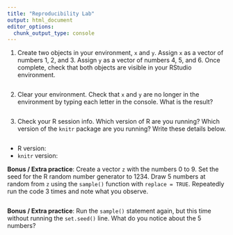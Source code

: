 ```yaml
---
title: "Reproducibility Lab"
output: html_document
editor_options: 
  chunk_output_type: console
---
```


1. Create two objects in your environment, `x` and `y`. Assign `x` as a vector of numbers 1, 2, and 3. Assign `y` as a vector of numbers 4, 5, and 6. Once complete, check that both objects are visible in your RStudio environment.
```r
```

2. Clear your environment. Check that `x` and `y` are no longer in the environment by typing each letter in the console. What is the result?
```r
```

3. Check your R session info. Which version of R are you running? Which version of the `knitr` package are you running? Write these details below.
```r
```

- R version:
- `knitr` version:

**Bonus / Extra practice**: Create a vector `z` with the numbers 0 to 9. Set the seed for the R random number generator to 1234. Draw 5 numbers at random from `z` using the `sample()` function with `replace = TRUE`. Repeatedly run the code 3 times and note what you observe.
```r
```

**Bonus / Extra practice**: Run the `sample()` statement again, but this time without running the `set.seed()` line. What do you notice about the 5 numbers?
```r
```
